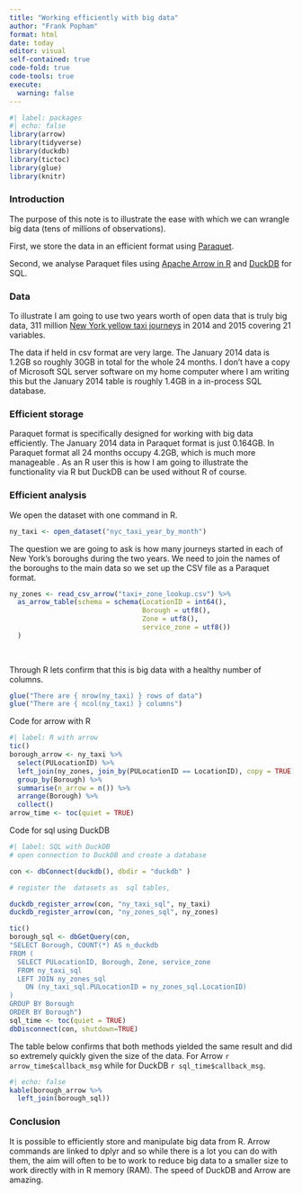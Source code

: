```yaml
---
title: "Working efficiently with big data"
author: "Frank Popham"
format: html
date: today
editor: visual
self-contained: true
code-fold: true
code-tools: true
execute: 
  warning: false
---
```


```r
#| label: packages 
#| echo: false
library(arrow)
library(tidyverse)
library(duckdb)
library(tictoc)
library(glue)
library(knitr)
```

### Introduction

The purpose of this note is to illustrate the ease with which we can wrangle big data (tens of millions of observations).

First, we store the data in an efficient format using [Paraquet](https://parquet.apache.org/docs/).

Second, we analyse Paraquet files using [Apache Arrow in R](https://arrow.apache.org/docs/r/) and [DuckDB](https://duckdb.org/) for SQL.

### Data

To illustrate I am going to use two years worth of open data that is truly big data, 311 million [New York yellow taxi journeys](https://www.nyc.gov/site/tlc/about/tlc-trip-record-data.page) in 2014 and 2015 covering 21 variables.

The data if held in csv format are very large. The January 2014 data is 1.2GB so roughly 30GB in total for the whole 24 months. I don't have a copy of Microsoft SQL server software on my home computer where I am writing this but the January 2014 table is roughly 1.4GB in a in-process SQL database.

### Efficient storage

Paraquet format is specifically designed for working with big data efficiently. The January 2014 data in Paraquet format is just 0.164GB. In Paraquet format all 24 months occupy 4.2GB, which is much more manageable . As an R user this is how I am going to illustrate the functionality via R but DuckDB can be used without R of course.

### Efficient analysis

We open the dataset with one command in R.

```r
ny_taxi <- open_dataset("nyc_taxi_year_by_month")

```

The question we are going to ask is how many journeys started in each of New York's boroughs during the two years. We need to join the names of the boroughs to the main data so we set up the CSV file as a Paraquet format.

```r

ny_zones <- read_csv_arrow("taxi+_zone_lookup.csv") %>%
  as_arrow_table(schema = schema(LocationID = int64(),
                                 Borough = utf8(),
                                 Zone = utf8(),
                                 service_zone = utf8())
  )
 
  
```

Through R lets confirm that this is big data with a healthy number of columns.

```r
glue("There are { nrow(ny_taxi) } rows of data")
glue("There are { ncol(ny_taxi) } columns")
```

Code for arrow with R

```r
#| label: R with arrow
tic()
borough_arrow <- ny_taxi %>%
  select(PULocationID) %>%
  left_join(ny_zones, join_by(PULocationID == LocationID), copy = TRUE) %>%
  group_by(Borough) %>%
  summarise(n_arrow = n()) %>%
  arrange(Borough) %>%
  collect()
arrow_time <- toc(quiet = TRUE)

```

Code for sql using DuckDB

```r
#| label: SQL with DuckDB
# open connection to DuckDB and create a database

con <- dbConnect(duckdb(), dbdir = "duckdb" )

# register the  datasets as  sql tables, 

duckdb_register_arrow(con, "ny_taxi_sql", ny_taxi)
duckdb_register_arrow(con, "ny_zones_sql", ny_zones)

tic()
borough_sql <- dbGetQuery(con, 
"SELECT Borough, COUNT(*) AS n_duckdb
FROM (
  SELECT PULocationID, Borough, Zone, service_zone
  FROM ny_taxi_sql
  LEFT JOIN ny_zones_sql
    ON (ny_taxi_sql.PULocationID = ny_zones_sql.LocationID)
) 
GROUP BY Borough
ORDER BY Borough")
sql_time <- toc(quiet = TRUE)
dbDisconnect(con, shutdown=TRUE)

```

The table below confirms that both methods yielded the same result and did so extremely quickly given the size of the data. For Arrow `r arrow_time$callback_msg` while for DuckDB `r sql_time$callback_msg`.

```r
#| echo: false
kable(borough_arrow %>%
  left_join(borough_sql))


```

### Conclusion

It is possible to efficiently store and manipulate big data from R. Arrow commands are linked to dplyr and so while there is a lot you can do with them, the aim will often to be to work to reduce big data to a smaller size to work directly with in R memory (RAM). The speed of DuckDB and Arrow are amazing.
